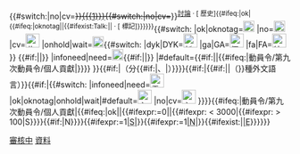 <includeonly>{{#switch:{{{2|}}}|no|cv=<del>}}[[{{{1}}}]]{{#switch:{{{2|}}}|no|cv=</del>}}<sup class="plainlinks">[[Talk:{{{1}}}|<span title="前往{{{1|此條目}}}的討論頁">討論</span>]] · [{{fullurl:{{{1}}}|action=history}} <span title="檢視{{{1|此條目}}}的編輯歷史">歷史</span>]{{#ifeq:{{{2|}}}|ok|{{#ifeq:{{{2|}}}|oknotag||{{#ifexist:Talk:{{{1}}}|| · [{{fullurl:{{TALKPAGENAME:{{{1}}}}}|action=edit&section=0&preload=Template:DC9/talk/preload&editintro=Template:DC9/talk/editintro&wpMinoredit=yes&summary=DC9/talk_tagging}} <span title="前往討論頁並標記為第九次動員令的作品">標記</span>]</span>}}}}}}</sup>{{#switch:{{{2|}}}
|ok|oknotag=[[File:Pictogram_voting_keep-green.svg|20px|{{{4|此條目已通過審核}}}]]
|no=[[File:Pictogram_voting_delete.svg|20px|{{{4|此條目不通過審核，{{#if:{{{info|}}}|詳見主持人的信息|可能是不達要求或其他原因}}}}}]]
|cv=</sup>[[File:Copyright-problem.svg|25px|此條目侵權，資格已被取消]]
|onhold|wait=[[File:Pictogram_voting_wait.svg|20px|{{{4|資格審核中或相關候選進行中，請稍等}}}]]{{#switch:{{{ctype|}}}
|dyk|DYK=[[File:Ambox_blue_question.svg|25px|新條目推薦候選中]]
|ga|GA=[[File:GA_candidate.svg|25px|優良條目候選中]]
|fa|FA=[[File:Cscr-candidate.svg|25px|特色條目候選中]]}}
{{#if:{{{sample|}}}||[[Category:有待後審核的第九次動員令個人貢獻頁|審核中]]}}
|infoneed|need=[[File:Pictogram_voting_question.svg|20px|{{{4|請提供要求的資料}}}]]{{#if:{{{sample|}}}||[[Category:有待後審核的第九次動員令個人貢獻頁|資料]]}}
|#default={{#if:{{{sample|}}}||{{#ifeq:{{BASEPAGENAME}}|動員令/第九次動員令/個人貢獻|[[Category:需要被審核的第九次動員令個人貢獻頁|{{SUBPAGENAME}}]]}}}}
}}{{#if:{{{3|}}}|（{{{3}}}分{{#if:{{{lang|}}}|、|）}}}}{{#if:{{{lang|}}}|{{#if:{{{3|}}}||（}}{{{lang}}}種外文語言）}}{{#if:{{{info|}}}|{{#switch:{{{2|}}}
|infoneed|need=[[File:Info non-talk.svg|25px|需要的資料是：{{{info|}}}]]
|ok|oknotag|onhold|wait|#default=[[File:Info non-talk.svg|25px|主持人信息：{{{info|}}}]]
|no|cv=[[File:Red information icon with gradient background.svg|25px|主持人信息：{{{info|}}}]]
}}}}{{#ifeq:{{BASEPAGENAME}}|動員令/第九次動員令/個人貢獻|{{#ifeq:{{{2|}}}|ok||{{#ifexpr:{{{autocheck|1}}}=0||{{#ifexpr:{{PAGESIZE:{{{1}}}|R}} < 3000|{{#ifexpr:{{PAGESIZE:{{{1}}}|R}} > 100|{{cross box}}S}}}}{{#if:{{NAMESPACE:{{{1}}}}}|{{cross box}}N}}}}{{#ifexpr:{{{size|0}}}=1|{{cross box}}<abbr title="此條目的長度未達3000位元組－即達標條目的要求；如果此條目已合要求，請檢查此條目是否一個重定向頁">S</abbr>|}}{{#ifexpr:{{{ns|0}}}=1|{{cross box}}<abbr title="此條目並非位於條目名字空間下">N</abbr>|}}{{#ifexist:{{{1|}}}||{{cross box}}<abbr title="此條目不存在">E</abbr>}}}}}}</includeonly><noinclude>{{DC9/art|维基百科|ok}}{{doc}}</noinclude>